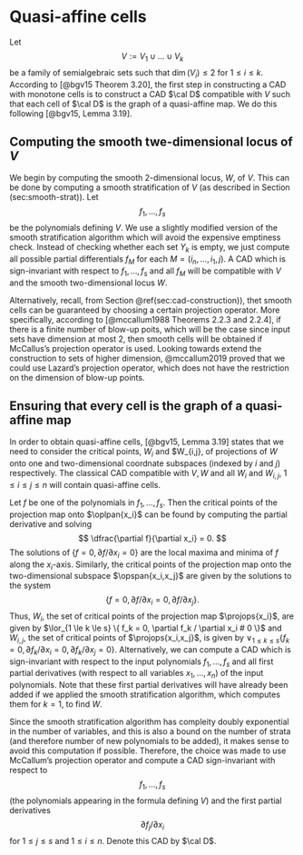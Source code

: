 # Quasi-affine cells

Let $$
V := V_1 \cup \ldots \cup V_k
$$
be a family of semialgebraic sets such that $\dim(V_i) \le 2$ for $1\le i \le k$.
According to [@bgv15 Theorem 3.20], the first step in constructing a CAD with monotone cells is to construct a CAD $\cal D$ compatible with $V$ such that each cell of $\cal D$ is the graph of a quasi-affine map. We do this following [@bgv15, Lemma 3.19].

## Computing the smooth twe-dimensional locus of $V$

We begin by computing the smooth 2-dimensional locus, $W$, of $V$. This can be done by computing a smooth stratification of $V$ (as described in Section \ref(sec:smooth-strat)). Let
$$
f_1,\ldots,f_s
$$
be the polynomials defining $V$. We use a slightly modified version of the smooth stratification algorithm which will avoid the expensive emptiness check.  Instead of checking whether each set $Y_k$ is empty, we just compute all possible partial differentials $f_M$ for each $M = (i_n,\ldots,i_1,j)$. A CAD which is sign-invariant with respect to $f_1,\ldots,f_s$ and all $f_M$ will be compatible with $V$ and the smooth two-dimensional locus $W$.

Alternatively, recall, from Section \@ref(sec:cad-construction)), thet smooth cells can be guaranteed by choosing a certain projection operator.
More specifically, according to [@mccallum1988 Theorems 2.2.3 and 2.2.4], if there is a finite number of blow-up poits, which will be the case since input sets have dimension at most 2, then smooth cells will be obtained if McCallus's projection operator is used.
Looking towards extend the construction to sets of higher dimension, @mccallum2019 proved that we could use Lazard's projection operator, which does not have the restriction on the dimension of blow-up points.

## Ensuring that every cell is the graph of a quasi-affine map

In order to obtain quasi-affine cells, [@bgv15, Lemma 3.19] states that we need to consider the critical points, $W_{i}$ and $W_{i,j}, of projections of $W$ onto one and two-dimensional coordnate subspaces (indexed by $i$ and $j$) respectively. The classical CAD compatible with $V, W$ and all $W_i$ and $W_{i,j}$, $1 \le i \le j \le n$ will contain quasi-affine cells.

Let $f$ be one of the polynomials in $f_1,\ldots,f_s$. Then the critical points of the projection map onto $\oplpan{x_i}$ can be found by computing the partial derivative and solving
$$
\dfrac{\partial f}{\partial x_i} = 0.
$$
The solutions of $\{ f = 0, \partial f / \partial x_i = 0 \}$ are the local maxima and minima of $f$ along the $x_i$-axis. Similarly, the critical points of the projection map onto the two-dimensional subspace $\opspan{x_i,x_j}$ are given by the solutions to the system
$$
\{ f = 0, \partial f / \partial x_i = 0, \partial f / \partial x_j \}.
$$
Thus, $W_i$, the set of critical points of the projection map $\projops{x_i}$, are given by $\lor_{1 \le k \le s} \{ f_k = 0, \partial f_k / \partial x_i # 0 \}$ and $W_{i,j}$, the set of critical points of $\projops{x_i,x_j}$, is given by $\lor_{1 \le k \le s} \{ f_k = 0, \partial f_k / \partial x_i = 0, \partial f_k / \partial x_j = 0 \}$.
Alternatively, we can compute a CAD which is sign-invariant with respect to the input polynomials $f_1,\ldots,f_s$ and all first partial derivatives (with respect to all variables $x_1,\ldots,x_n$) of the input polynomials.
Note that these first partial derivatives will have already been added if we applied the smooth stratification algorithm, which computes them for $k=1$, to find $W$.

Since the smooth stratification algorithm has compleity doubly exponential in the number of variables, and this is also a bound on the number of strata (and therefore number of new polynomials to be added), it makes sense to avoid this computation if possible. Therefore, the choice was made to use McCallum's projection operator and compute a CAD sign-invariant with respect to $$f_1,\ldots,f_s$$ (the polynomials appearing in the formula defining $V$) and the first partial derivatives
$$
\partial f_j / \partial x_i
$$
for $1 \le j \le s$ and $1 \le i \le n$.
Denote this CAD by $\cal D$.

